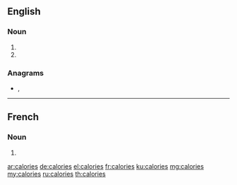 ==English==

===Noun===
{{head|en|noun plural form}}

# {{plural of|calorie|lang=en}}
# {{plural of|calory|lang=en}}

===Anagrams===
* {{l|en|carioles}}, {{l|en|coralise}}

----

==French==

===Noun===
{{head|fr|noun plural form|g=?}}

# {{plural of|calorie|lang=fr}}

[[ar:calories]]
[[de:calories]]
[[el:calories]]
[[fr:calories]]
[[ku:calories]]
[[mg:calories]]
[[my:calories]]
[[ru:calories]]
[[th:calories]]